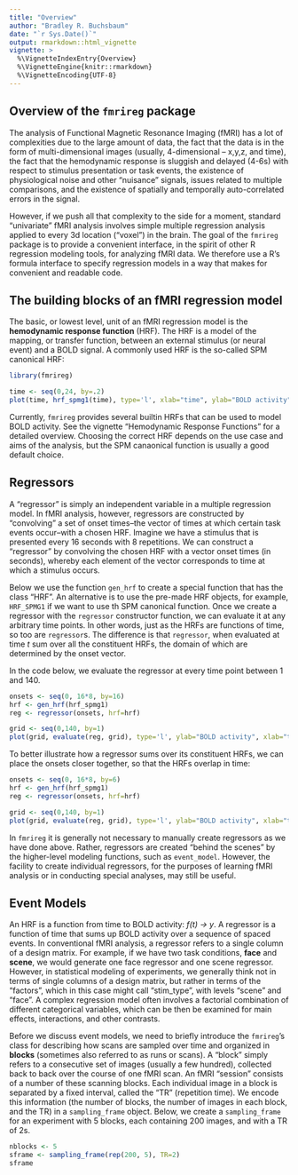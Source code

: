 ```yaml
---
title: "Overview"
author: "Bradley R. Buchsbaum"
date: "`r Sys.Date()`"
output: rmarkdown::html_vignette
vignette: >
  %\VignetteIndexEntry{Overview}
  %\VignetteEngine{knitr::rmarkdown}
  %\VignetteEncoding{UTF-8}
---
```



## Overview of the `fmrireg` package

The analysis of Functional Magnetic Resonance Imaging (fMRI) has a lot of complexities due to the large amount of data, the fact that the data is in the form of multi-dimensional images (usually, 4-dimensional -- x,y,z, and time), the fact that the hemodynamic response is sluggish and delayed (4-6s) with respect to stimulus presentation or task events, the existence of physiological noise and other "nuisance" signals, issues related to multiple comparisons, and the existence of spatially and temporally auto-correlated errors in the signal.

However, if we push all that complexity to the side for a moment, standard "univariate" fMRI analysis involves simple multiple regression analysis applied to every 3d location ("voxel") in the brain. The goal of the `fmrireg` package is to provide a convenient interface, in the spirit of other R regression modeling tools, for analyzing fMRI data. We therefore use a R's formula interface to specify regression models in a way that makes for convenient and readable code.

## The building blocks of an fMRI regression model

The basic, or lowest level, unit of an fMRI regression model is the **hemodynamic response function** (HRF). The HRF is a model of the mapping, or transfer function, between an external stimulus (or neural event) and a BOLD signal. A commonly used HRF is the so-called SPM canonical HRF:


```r
library(fmrireg)
```

```r

time <- seq(0,24, by=.2)
plot(time, hrf_spmg1(time), type='l', xlab="time", ylab="BOLD activity")

```

Currently, `fmrireg` provides several builtin HRFs that can be used to model BOLD activity. See the vignette "Hemodynamic Response Functions" for a detailed overview. Choosing the correct HRF depends on the use case and aims of the analysis, but the SPM canaonical function is usually a good default choice.

## Regressors

A "regressor" is simply an independent variable in a multiple regression model. In fMRI analysis, however, regressors are constructed by "convolving" a set of onset times--the vector of times at which certain task events occur--with a chosen HRF. Imagine we have a stimulus that is presented every 16 seconds with 8 repetitions. We can construct a "regressor" by convolving the chosen HRF with a vector onset times (in seconds), whereby each element of the vector corresponds to time at which a stimulus occurs.

Below we use the function `gen_hrf` to create a special function that has the class "HRF". An alternative is to use the pre-made HRF objects, for example, `HRF_SPMG1` if we want to use th SPM canonical function. Once we create a regressor with the `regressor` constructor function, we can evaluate it at any arbitrary time points. In other words, just as the HRFs are functions of time, so too are `regressor`s. The difference is that `regressor`, when evaluated at time *t* sum over all the constituent HRFs, the domain of which are determined by the onset vector.

In the code below, we evaluate the regressor at every time point between 1 and 140.

```r

onsets <- seq(0, 16*8, by=16)
hrf <- gen_hrf(hrf_spmg1)
reg <- regressor(onsets, hrf=hrf)

grid <- seq(0,140, by=1)
plot(grid, evaluate(reg, grid), type='l', ylab="BOLD activity", xlab="time", main="ISI = 16")

```

To better illustrate how a regressor sums over its constituent HRFs, we can place the onsets closer together, so that the HRFs overlap in time:

```r

onsets <- seq(0, 16*8, by=6)
hrf <- gen_hrf(hrf_spmg1)
reg <- regressor(onsets, hrf=hrf)

grid <- seq(0,140, by=1)
plot(grid, evaluate(reg, grid), type='l', ylab="BOLD activity", xlab="time", main="ISI = 6")


```

In `fmrireg` it is generally not necessary to manually create regressors as we have done above. Rather, regressors are created "behind the scenes" by the higher-level modeling functions, such as `event_model`. However, the facility to create individual regressors, for the purposes of learning fMRI analysis or in conducting special analyses, may still be useful.

## Event Models

An HRF is a function from time to BOLD activity: *f(t) -> y*. A regressor is a function of time that sums up BOLD activity over a sequence of spaced events. In conventional fMRI analysis, a regressor refers to a single column of a design matrix. For example, if we have two task conditions, **face** and **scene**, we would generate one face regressor and one scene regressor. However, in statistical modeling of experiments, we generally think not in terms of single columns of a design matrix, but rather in terms of the "factors", which in this case might call "stim_type", with levels "scene" and "face". A complex regression model often involves a factorial combination of different categorical variables, which can be then be examined for main effects, interactions, and other contrasts.

Before we discuss event models, we need to briefly introduce the `fmrireg`'s class for describing how scans are sampled over time and organized in **blocks** (sometimes also referred to as runs or scans). A "block" simply refers to a consecutive set of images (usually a few hundred), collected back to back over the course of one fMRI scan. An fMRI "session" consists of a number of these scanning blocks. Each individual image in a block is separated by a fixed interval, called the "TR" (repetition time). We encode this information (the number of blocks, the number of images in each block, and the TR) in a `sampling_frame` object. Below, we create a `sampling_frame` for an experiment with 5 blocks, each containing 200 images, and with a TR of 2s.

```r

nblocks <- 5
sframe <- sampling_frame(rep(200, 5), TR=2)
sframe

```



















